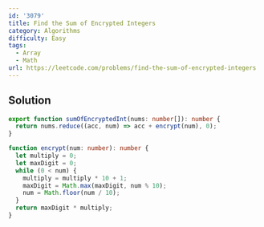 ```yaml
---
id: '3079'
title: Find the Sum of Encrypted Integers
category: Algorithms
difficulty: Easy
tags:
  - Array
  - Math
url: https://leetcode.com/problems/find-the-sum-of-encrypted-integers
---
```


## Solution

```typescript filename="solution.ts" copy
export function sumOfEncryptedInt(nums: number[]): number {
  return nums.reduce((acc, num) => acc + encrypt(num), 0);
}

function encrypt(num: number): number {
  let multiply = 0;
  let maxDigit = 0;
  while (0 < num) {
    multiply = multiply * 10 + 1;
    maxDigit = Math.max(maxDigit, num % 10);
    num = Math.floor(num / 10);
  }
  return maxDigit * multiply;
}
```
